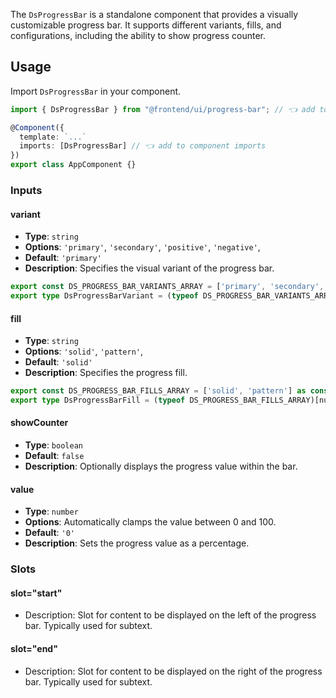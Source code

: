 

The `DsProgressBar` is a standalone component that provides a visually customizable progress bar. It supports different variants, fills, and configurations, including the ability to show progress counter.

<Canvas of={ProgressBarStories.Default}></Canvas>

## Usage

Import `DsProgressBar` in your component.

```ts
import { DsProgressBar } from "@frontend/ui/progress-bar"; // 👈 add to file imports

@Component({
  template: `...`
  imports: [DsProgressBar] // 👈 add to component imports
})
export class AppComponent {}

```

### Inputs

#### variant

-   **Type**: `string`
-   **Options**: `'primary'`, `'secondary'`, `'positive'`, `'negative'`,
-   **Default**: `'primary'`
-   **Description**: Specifies the visual variant of the progress bar.

```ts
export const DS_PROGRESS_BAR_VARIANTS_ARRAY = ['primary', 'secondary', 'positive', 'negative'] as const;
export type DsProgressBarVariant = (typeof DS_PROGRESS_BAR_VARIANTS_ARRAY)[number];
```

#### fill

-   **Type**: `string`
-   **Options**: `'solid'`, `'pattern'`,
-   **Default**: `'solid'`
-   **Description**: Specifies the progress fill.

```ts
export const DS_PROGRESS_BAR_FILLS_ARRAY = ['solid', 'pattern'] as const;
export type DsProgressBarFill = (typeof DS_PROGRESS_BAR_FILLS_ARRAY)[number];
```

#### showCounter

-   **Type**: `boolean`
-   **Default**: `false`
-   **Description**: Optionally displays the progress value within the bar.

#### value

-   **Type**: `number`
-   **Options**: Automatically clamps the value between 0 and 100.
-   **Default**: `'0'`
-   **Description**: Sets the progress value as a percentage.

### Slots

#### slot="start"

-   Description: Slot for content to be displayed on the left of the progress bar. Typically used for subtext.

#### slot="end"

-   Description: Slot for content to be displayed on the right of the progress bar. Typically used for subtext.
